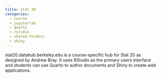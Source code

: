 ```yaml
---
title: Stat 20
categories:
  - course
  - jupyterlab
  - quarto 
  - rstudio 
  - shared-folders
  - shiny 
---
```


stat20.datahub.berkeley.edu is a course-specific hub for Stat 20 as
designed by Andrew Bray. It uses RStudio as the primary users interface
and students can use Quarto to author documents and Shiny to create web applications.
